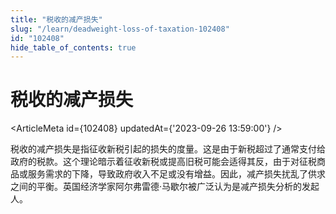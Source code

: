 ```yaml
---
title: "税收的减产损失"
slug: "/learn/deadweight-loss-of-taxation-102408"
id: "102408"
hide_table_of_contents: true
---
```



# 税收的减产损失

<ArticleMeta id={102408} updatedAt={'2023-09-26 13:59:00'} />
<div className='border-solid border-b border-t-0 my-4 border-[var(--ifm-color-gray-300)]' />

税收的减产损失是指征收新税引起的损失的度量。这是由于新税超过了通常支付给政府的税款。这个理论暗示着征收新税或提高旧税可能会适得其反，由于对征税商品或服务需求的下降，导致政府收入不足或没有增益。因此，减产损失扰乱了供求之间的平衡。英国经济学家阿尔弗雷德·马歇尔被广泛认为是减产损失分析的发起人。
